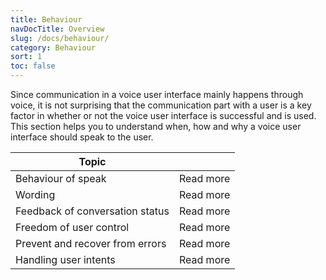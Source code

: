 ```yaml
---
title: Behaviour
navDocTitle: Overview
slug: /docs/behaviour/
category: Behaviour
sort: 1
toc: false
---
```


Since communication in a voice user interface mainly happens through voice, it is not surprising that the communication part with a user is a key factor in whether or not the voice user interface is successful and is used. This section helps you to understand when, how and why a voice user interface should speak to the user.

| Topic                           |                                                                              |
| ------------------------------- | ---------------------------------------------------------------------------- |
| Behaviour of speak              | <Link to="/docs/behaviour/behaviour-of-speak/">Read more</Link>              |
| Wording                         | <Link to="/docs/behaviour/wording/">Read more</Link>                         |
| Feedback of conversation status | <Link to="/docs/behaviour/feedback-of-conversation-status/">Read more</Link> |
| Freedom of user control         | <Link to="/docs/behaviour/freedom-of-user-control/">Read more</Link>         |
| Prevent and recover from errors | <Link to="/docs/behaviour/prevent-and-recover-from-errors/">Read more</Link> |
| Handling user intents           | <Link to="/docs/behaviour/handling-user-intents/">Read more</Link>           |
